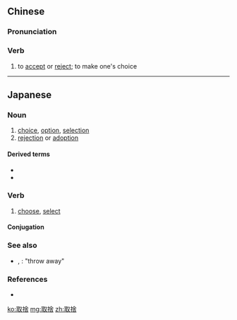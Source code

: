 {{also|取舍}}
==Chinese==
{{zh-forms|s=取舍|t2=取舍|alt=趣舍-archaic}}

===Pronunciation===
{{zh-pron
|m=qǔshě
|c=ceoi2 se2
|mn=qz,xm:chhú-sià/tw:chhú-siá/zz:chhí-sià
|cat=v
}}

===Verb===
{{zh-verb}}

# to [[accept]] or [[reject]]; to make one's choice

----

==Japanese==
{{ja-kanjitab|しゅ|しゃ|yomi=on}}

===Noun===
{{ja-noun|しゅしゃ}}

# [[choice]], [[option]], [[selection]]
# [[rejection]] or [[adoption]]

====Derived terms====
* {{l|ja|取捨選択}}
* {{l|ja|取捨分別}}

===Verb===
{{ja-verb-suru|しゅしゃ}}

# [[choose]], [[select]]

====Conjugation====
{{ja-suru|しゅしゃ}}

===See also===
* {{l|ja|取り捨てる}}, {{l|ja|取捨てる}}: "throw away"

===References===
* {{R:Kojien}}

[[ko:取捨]]
[[mg:取捨]]
[[zh:取捨]]
